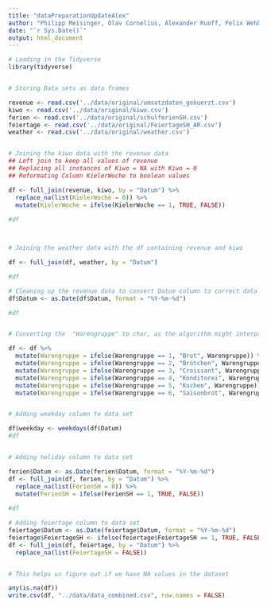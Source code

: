 ```yaml
---
title: "dataPreparationUpdateAlex"
author: "Philipp Meisinger, Olav Cornelius, Alexander Ruoff, Felix Wehkamp"
date: "`r Sys.Date()`"
output: html_document
---
```



```r
# Loading in the Tidyverse
library(tidyverse)


# Storing Data sets as data frames

revenue <- read.csv('../data/original/umsatzdaten_gekuerzt.csv')
kiwo <- read.csv('../data/original/kiwo.csv')
ferien <- read.csv('../data/original/schulferienSH.csv')
feiertage <- read.csv('../data/original/FeiertageSH_AR.csv')
weather <- read.csv('../data/original/weather.csv')


# Joining the kiwo data with the revenue data
## Left join to keep all values of revenue
## Replacing all instances of Kiwo = NA with Kiwo = 0
## Reformating Column KielerWoche to boolean values

df <- full_join(revenue, kiwo, by = "Datum") %>%
  replace_na(list(KielerWoche = 0)) %>%
  mutate(KielerWoche = ifelse(KielerWoche == 1, TRUE, FALSE))
  
#df



# Joining the weather data with the df containing revenue and kiwo

df <- full_join(df, weather, by = "Datum")

#df

# Cleaning up the revenue data to convert Datum column to correct data type (i.e. char -> date)
df$Datum <- as.Date(df$Datum, format = "%Y-%m-%d")

#df


# Converting the  "Warengruppe" to char, as the algorithm might interpret the numeric values as ordered, while they are categorial.

df <- df %>%
  mutate(Warengruppe = ifelse(Warengruppe == 1, "Brot", Warengruppe)) %>%
  mutate(Warengruppe = ifelse(Warengruppe == 2, "Brötchen", Warengruppe)) %>%
  mutate(Warengruppe = ifelse(Warengruppe == 3, "Croissant", Warengruppe)) %>%
  mutate(Warengruppe = ifelse(Warengruppe == 4, "Konditorei", Warengruppe)) %>%
  mutate(Warengruppe = ifelse(Warengruppe == 5, "Kuchen", Warengruppe)) %>%
  mutate(Warengruppe = ifelse(Warengruppe == 6, "Saisonbrot", Warengruppe))


# Adding weekday column to data set

df$weekday <- weekdays(df$Datum)
#df


# Adding holiday column to data set

ferien$Datum <- as.Date(ferien$Datum, format = "%Y-%m-%d")
df <- full_join(df, ferien, by = "Datum") %>%
  replace_na(list(FerienSH = 0)) %>%
  mutate(FerienSH = ifelse(FerienSH == 1, TRUE, FALSE))
  
#df

# Adding feiertage column to data set
feiertage$Datum <- as.Date(feiertage$Datum, format = "%Y-%m-%d")
feiertage$FeiertageSH <- ifelse(feiertage$FeiertageSH == 1, TRUE, FALSE)
df <- full_join(df, feiertage, by = "Datum") %>%
  replace_na(list(FeiertageSH = FALSE))


# This helps us figure out if we have NA values in the dataset

any(is.na(df))
write.csv(df, "../data/data_combined.csv", row.names = FALSE)
```

